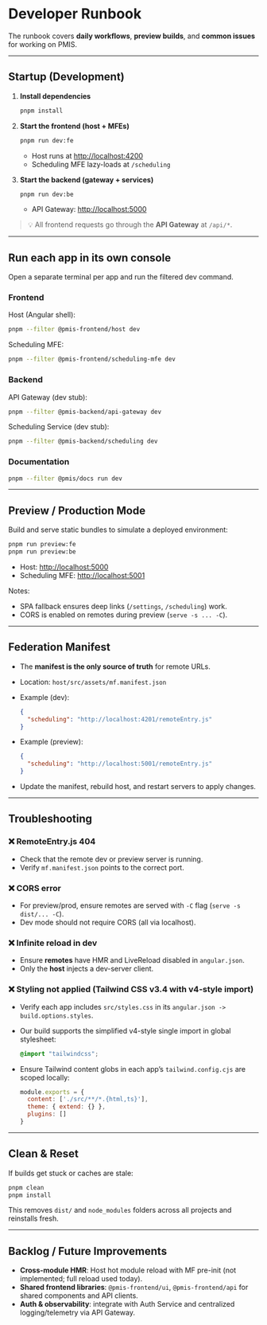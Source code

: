 # Developer Runbook

The runbook covers **daily workflows**, **preview builds**, and **common issues** for working on PMIS.

---

## Startup (Development)

1. **Install dependencies**

   ```bash
   pnpm install
   ```

2. **Start the frontend (host + MFEs)**

   ```bash
   pnpm run dev:fe
   ```

   * Host runs at [http://localhost:4200](http://localhost:4200)
   * Scheduling MFE lazy-loads at `/scheduling`

3. **Start the backend (gateway + services)**

   ```bash
   pnpm run dev:be
   ```

   * API Gateway: [http://localhost:5000](http://localhost:5000)

> 💡 All frontend requests go through the **API Gateway** at `/api/*`.

---

## Run each app in its own console

<Callout type="note">
Open a separate terminal per app and run the filtered dev command.
</Callout>

### Frontend

Host (Angular shell):
```bash
pnpm --filter @pmis-frontend/host dev
```

Scheduling MFE:
```bash
pnpm --filter @pmis-frontend/scheduling-mfe dev
```

### Backend

API Gateway (dev stub):
```bash
pnpm --filter @pmis-backend/api-gateway dev
```

Scheduling Service (dev stub):
```bash
pnpm --filter @pmis-backend/scheduling dev
```

### Documentation
```bash
pnpm --filter @pmis/docs run dev
```

---

## Preview / Production Mode

Build and serve static bundles to simulate a deployed environment:

```bash
pnpm run preview:fe
pnpm run preview:be
```

* Host: [http://localhost:5000](http://localhost:5000)
* Scheduling MFE: [http://localhost:5001](http://localhost:5001)

Notes:

* SPA fallback ensures deep links (`/settings`, `/scheduling`) work.
* CORS is enabled on remotes during preview (`serve -s ... -C`).

---

## Federation Manifest

* The **manifest is the only source of truth** for remote URLs.
* Location: `host/src/assets/mf.manifest.json`
* Example (dev):

  ```json
  {
    "scheduling": "http://localhost:4201/remoteEntry.js"
  }
  ```
* Example (preview):

  ```json
  {
    "scheduling": "http://localhost:5001/remoteEntry.js"
  }
  ```
* Update the manifest, rebuild host, and restart servers to apply changes.

---

## Troubleshooting

### ❌ RemoteEntry.js 404

* Check that the remote dev or preview server is running.
* Verify `mf.manifest.json` points to the correct port.

### ❌ CORS error

* For preview/prod, ensure remotes are served with `-C` flag (`serve -s dist/... -C`).
* Dev mode should not require CORS (all via localhost).

### ❌ Infinite reload in dev

* Ensure **remotes** have HMR and LiveReload disabled in `angular.json`.
* Only the **host** injects a dev-server client.

### ❌ Styling not applied (Tailwind CSS v3.4 with v4-style import)

* Verify each app includes `src/styles.css` in its `angular.json -> build.options.styles`.
* Our build supports the simplified v4-style single import in global stylesheet:

  ```css
  @import "tailwindcss";
  ```
* Ensure Tailwind content globs in each app’s `tailwind.config.cjs` are scoped locally:

  ```js
  module.exports = {
    content: ['./src/**/*.{html,ts}'],
    theme: { extend: {} },
    plugins: []
  }
  ```

---

## Clean & Reset

If builds get stuck or caches are stale:

```bash
pnpm clean
pnpm install
```

This removes `dist/` and `node_modules` folders across all projects and reinstalls fresh.

---

## Backlog / Future Improvements

* **Cross-module HMR**: Host hot module reload with MF pre-init (not implemented; full reload used today).
* **Shared frontend libraries**: `@pmis-frontend/ui`, `@pmis-frontend/api` for shared components and API clients.
* **Auth & observability**: integrate with Auth Service and centralized logging/telemetry via API Gateway.
